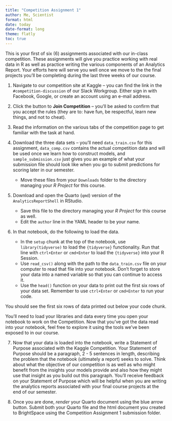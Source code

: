 ```yaml
---
title: "Competition Assignment 1"
author: Me, Scientist
format: html
date: today
date-format: long
theme: flatly
toc: true
---
```


This is your first of six (6) assignments associated with our in-class competition. These assignments will give you practice working with real data in R as well as practice writing the various components of an Analytics Report. Your efforts here will serve you well once we move to the the final projects you'll be completing during the last three weeks of our course.

1. Navigate to our competition site at Kaggle -- you can find the link in the `#competition-discussion` of our Slack Workgroup. Either sign in with Facebook, Google, or create an account using an e-mail address.

2. Click the button to **Join Competition** -- you'll be asked to confirm that you accept the rules (they are to: have fun, be respectful, learn new things, and not to cheat).

3. Read the information on the various tabs of the competition page to get familiar with the task at hand.

4. Download the three data sets -- you'll need `data_train.csv` for this assignment, `data_comp.csv` contains the actual competition data and will be used once we learn how to construct models, and `sample_submission.csv` just gives you an example of what your submission file should look like when you go to submit predictions for scoring later in our semester.

    + Move these files from your `Downloads` folder to the directory managing your *R Project* for this course.

5. Download and open the Quarto (`qmd`) version of the `AnalyticsReportShell` in RStudio.

    + Save this file to the directory managing your *R Project* for this course as well. 
    + Edit the `author` line in the YAML header to be your name.

6. In that notebook, do the following to load the data.

    + In the `setup` chunk at the top of the notebook, use `library(tidyverse)` to load the `{tidyverse}` functionality. Run that line with `ctrl+Enter` or `cmd+Enter` to load the `{tidyverse}` into your R Session.
    + Use `read_csv()` along with the path to the `data_train.csv` file on your computer to read that file into your notebook. Don't forget to store your data into a named variable so that you can continue to access it. 
    + Use the `head()` function on your data to print out the first six rows of your data set. Remember to use `ctrl+Enter` or `cmd+Enter` to run your code.

You should see the first six rows of data printed out below your code chunk. 

You'll need to load your libraries and data every time you open your notebook to work on the Competition. Now that you've got the data read into your notebook, feel free to explore it using the tools we've been exposed to in our course.

7. Now that your data is loaded into the notebook, write a Statement of Purpose associated with the Kaggle Competition. Your Statement of Purpose should be a paragraph, 2 - 5 sentences in length, describing the problem that the notebook (ultimately a report) seeks to solve. Think about what the objective of our competition is as well as who might benefit from the insights your models provide and also how they might use that insight as you build out this paragraph. You'll receive feedback on your Statement of Purpose which will be helpful when you are writing the analytics reports associated with your final course projects at the end of our semester.

8. Once you are done, *render* your Quarto document using the blue arrow button.
Submit both your Quarto file and the html document you created to BrightSpace using the Competition Assignment 1 submission folder.